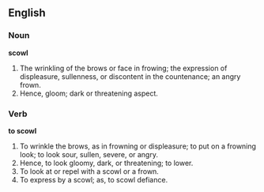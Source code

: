 ==English==

===Noun===

'''scowl'''

#The wrinkling of the brows or face in frowing; the expression of displeasure, sullenness, or discontent in the countenance; an angry frown.
#Hence, gloom; dark or threatening aspect.

===Verb===

'''to scowl'''

#To wrinkle the brows, as in frowning or displeasure; to put on a frowning look; to look sour, sullen, severe, or angry.
#Hence, to look gloomy, dark, or threatening; to lower.
#To look at or repel with a scowl or a frown.
#To express by a scowl; as, to scowl defiance.